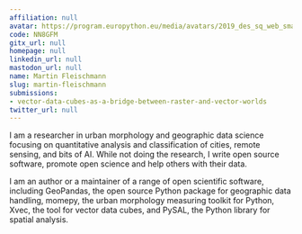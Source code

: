 ```yaml
---
affiliation: null
avatar: https://program.europython.eu/media/avatars/2019_des_sq_web_small_UNza8hK.jpg
code: NN8GFM
gitx_url: null
homepage: null
linkedin_url: null
mastodon_url: null
name: Martin Fleischmann
slug: martin-fleischmann
submissions:
- vector-data-cubes-as-a-bridge-between-raster-and-vector-worlds
twitter_url: null
---
```


I am a researcher in urban morphology and geographic data science focusing on quantitative analysis and classification of cities, remote sensing, and bits of AI. While not doing the research, I write open source software, promote open science and help others with their data.

I am an author or a maintainer of a range of open scientific software, including GeoPandas, the open source Python package for geographic data handling, momepy, the urban morphology measuring toolkit for Python, Xvec, the tool for vector data cubes, and PySAL, the Python library for spatial analysis.